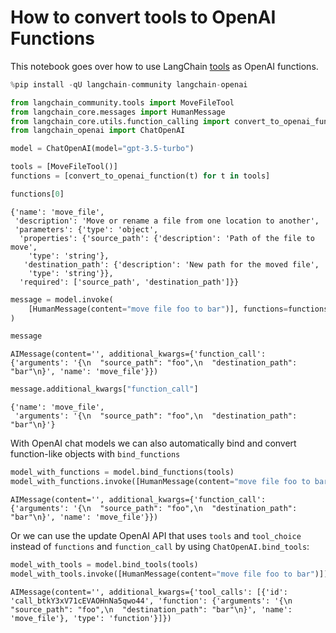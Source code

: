 # How to convert tools to OpenAI Functions

This notebook goes over how to use LangChain [tools](/oss/javascript/concepts/tools/) as OpenAI functions.


```python
%pip install -qU langchain-community langchain-openai
```


```python
from langchain_community.tools import MoveFileTool
from langchain_core.messages import HumanMessage
from langchain_core.utils.function_calling import convert_to_openai_function
from langchain_openai import ChatOpenAI
```


```python
model = ChatOpenAI(model="gpt-3.5-turbo")
```


```python
tools = [MoveFileTool()]
functions = [convert_to_openai_function(t) for t in tools]
```


```python
functions[0]
```



```output
{'name': 'move_file',
 'description': 'Move or rename a file from one location to another',
 'parameters': {'type': 'object',
  'properties': {'source_path': {'description': 'Path of the file to move',
    'type': 'string'},
   'destination_path': {'description': 'New path for the moved file',
    'type': 'string'}},
  'required': ['source_path', 'destination_path']}}
```



```python
message = model.invoke(
    [HumanMessage(content="move file foo to bar")], functions=functions
)
```


```python
message
```



```output
AIMessage(content='', additional_kwargs={'function_call': {'arguments': '{\n  "source_path": "foo",\n  "destination_path": "bar"\n}', 'name': 'move_file'}})
```



```python
message.additional_kwargs["function_call"]
```



```output
{'name': 'move_file',
 'arguments': '{\n  "source_path": "foo",\n  "destination_path": "bar"\n}'}
```


With OpenAI chat models we can also automatically bind and convert function-like objects with `bind_functions`


```python
model_with_functions = model.bind_functions(tools)
model_with_functions.invoke([HumanMessage(content="move file foo to bar")])
```



```output
AIMessage(content='', additional_kwargs={'function_call': {'arguments': '{\n  "source_path": "foo",\n  "destination_path": "bar"\n}', 'name': 'move_file'}})
```


Or we can use the update OpenAI API that uses `tools` and `tool_choice` instead of `functions` and `function_call` by using `ChatOpenAI.bind_tools`:


```python
model_with_tools = model.bind_tools(tools)
model_with_tools.invoke([HumanMessage(content="move file foo to bar")])
```



```output
AIMessage(content='', additional_kwargs={'tool_calls': [{'id': 'call_btkY3xV71cEVAOHnNa5qwo44', 'function': {'arguments': '{\n  "source_path": "foo",\n  "destination_path": "bar"\n}', 'name': 'move_file'}, 'type': 'function'}]})
```
